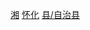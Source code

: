 {{Catnav|頁面分類|...|苗族|中国苗族自治地方|中国苗族自治县}}

{{Catnav|頁面分類|...|中国自治地方|中国民族自治县|中国民族自治县 (按省份)|湖南省民族自治县}}
{{Catnav|頁面分類|...|湖南行政区划|湖南省县级行政区|湖南省县份|湖南省民族自治县}}
{{Catnav|頁面分類|...|湖南市州|湖南地级市|怀化|怀化行政区划|怀化区县市}}
{{catmore|麻阳苗族自治县|湖南省麻阳苗族自治县}}

[[Category:中国苗族自治县|湘]]
[[Category:湖南省民族自治县|怀化]]
[[Category:怀化区县市|县/自治县]]